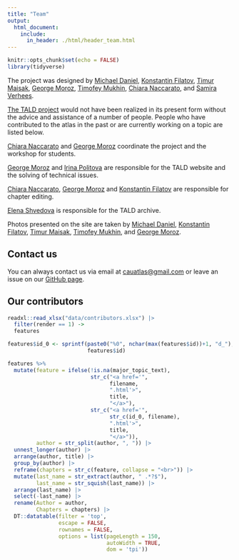 ```yaml
---
title: "Team"
output:
  html_document:
    include:
      in_header: ./html/header_team.html
---
```


```r
knitr::opts_chunk$set(echo = FALSE)
library(tidyverse)
```

The project was designed by [Michael Daniel](https://orcid.org/0000-0002-2091-5713), [Konstantin Filatov](https://orcid.org/0000-0002-0706-9161), [Timur Maisak](https://orcid.org/0000-0001-6794-0978), [George Moroz](https://orcid.org/0000-0003-1990-6083), [Timofey Mukhin](https://orcid.org/0000-0002-4637-0627), [Chiara Naccarato](https://orcid.org/0000-0003-0017-6316), and [Samira Verhees](https://orcid.org/0000-0002-3479-7420).

[The TALD project](https://ilcl.hse.ru/en/projects/) would not have been realized in its present form without the advice and assistance of a number of people. People who have contributed to the atlas in the past or are currently working on a topic are listed below.

[Chiara Naccarato](https://orcid.org/0000-0003-0017-6316) and [George Moroz](https://orcid.org/0000-0003-1990-6083) coordinate the project and the workshop for students.

[George Moroz](https://orcid.org/0000-0003-1990-6083) and [Irina Politova](https://orcid.org/0009-0006-8265-7293) are responsible for the TALD website and the solving of technical issues.

[Chiara Naccarato](https://orcid.org/0000-0003-0017-6316), [George Moroz](https://orcid.org/0000-0003-1990-6083) and [Konstantin Filatov](https://orcid.org/0000-0002-0706-9161) are responsible for chapter editing.

[Elena Shvedova](https://orcid.org/0000-0002-1823-1582) is responsible for the TALD archive.

Photos presented on the site are taken by [Michael Daniel](https://orcid.org/0000-0002-2091-5713), [Konstantin Filatov](https://orcid.org/0000-0002-0706-9161), [Timur Maisak](https://orcid.org/0000-0001-6794-0978), [Timofey Mukhin](https://orcid.org/0000-0002-4637-0627), and [George Moroz](https://orcid.org/0000-0003-1990-6083).

## Contact us

You can always contact us via email at <cauatlas@gmail.com> or leave an issue on our [GitHub page](https://github.com/LingConLab/TALD).

## Our contributors

```r
readxl::read_xlsx("data/contributors.xlsx") |> 
  filter(render == 1) ->
  features

features$id_0 <- sprintf(paste0("%0", nchar(max(features$id))+1, "d_"), 
                         features$id)

features %>% 
  mutate(feature = ifelse(!is.na(major_topic_text), 
                          str_c("<a href='",
                                filename,
                                ".html'>",
                                title,
                                "</a>"),
                          str_c("<a href='",
                                str_c(id_0, filename),
                                ".html'>",
                                title,
                                "</a>")),
         author = str_split(author, ", ")) |>
  unnest_longer(author) |> 
  arrange(author, title) |> 
  group_by(author) |> 
  reframe(chapters = str_c(feature, collapse = "<br>")) |>
  mutate(last_name = str_extract(author, " .*?$"),
         last_name = str_squish(last_name)) |> 
  arrange(last_name) |> 
  select(-last_name) |> 
  rename(Author = author,
         Chapters = chapters) |> 
  DT::datatable(filter = 'top', 
                escape = FALSE,
                rownames = FALSE,
                options = list(pageLength = 150, 
                               autoWidth = TRUE,
                               dom = 'tpi'))
```

